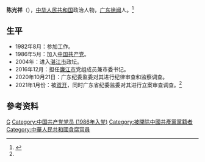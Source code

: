 {{Infobox Officeholder
| 姓名     = 陈光祥
| 職務     = 
| 時期     = 
| 性別     = 男
| 原名     = 
| 籍貫     = 
| 出生日期     = {{birth year and age|1963|11}}
| 出生地點 =[[广东|广东]][[徐闻|徐闻]]
| 逝世     = 
| 逝世地點 =  
| 居處     = 
| 職業     = 政府官员
| 教育程度 = 在职大学
| 母校     = 
| 政党     = <del>{{CPC}}</del>（2021年1月被开除）
| 國籍     = {{PRC}}
| 種族     = [[汉族|汉族]]
| 語言     = [[汉语|汉语]]
| 政黨     = 
| 宗教信仰 = [[共产主义|共产主义]]
| 配偶     = 
| 子女     = 
| 親屬     = 
}}
'''陈光祥'''（{{bd|1963年|11月}}），[[中华人民共和国|中华人民共和国]]政治人物，[[广东|广东]][[徐闻|徐闻]]人。<ref name=":0">{{Cite web|title=广东省湛江市委原常委陈光祥被“双开”：长期打麻将赌博|url=https://baijiahao.baidu.com/s?id=1690205708991104205&wfr=spider&for=pc&searchword=%E9%99%88%E5%85%89%E7%A5%A5|accessdate=2021-01-30|author=|date=2021-01-29|format=|publisher=界面新闻|language=}}</ref>

== 生平 ==
* 1982年8月：参加工作。
* 1986年5月：加入[[中国共产党|中国共产党]]。
* 2004年：进入[[湛江市|湛江市]]政坛。
* 2016年12月：担任[[廉江市|廉江市]]党组成员兼市委书记。
* 2020年10月21日：广东纪委监委对其进行纪律审查和监察调查。
*2021年1月份：被[[双开|双开]]，同时广东省纪委监委对其进行立案审查调查。<ref name=":0" />

==參考资料==
{{reflist}}

{{DEFAULTSORT:Chen陳}}
[[Category:陈姓|G]]
[[Category:中国共产党党员_(1986年入党)|Category:中国共产党党员 (1986年入党)]]
[[Category:被開除中國共產黨黨籍者|Category:被開除中國共產黨黨籍者]]
[[Category:中華人民共和國貪腐官員|Category:中華人民共和國貪腐官員]]
